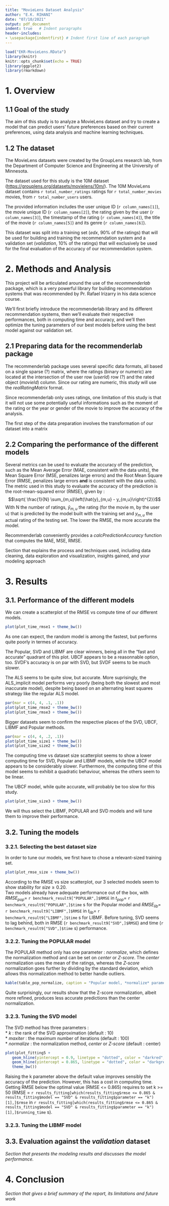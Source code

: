 ```yaml
---
title: "MovieLens Dataset Analysis"
author: "E.K. RIHANI"
date: "07/10/2021"
output: pdf_document
indent: true   # Indent paragraphs
header-includes:
- \usepackage{indentfirst} # Indent first line of each paragraph
---
```


```r
load("EKR-MovieLens.RData")
library(knitr)
knitr::opts_chunk$set(echo = TRUE)
library(ggplot2)
library(rmarkdown)
```

# 1. Overview

## 1.1 Goal of the study

The aim of this study is to analyze a MovieLens dataset and try to create a model that can predict users' future preferences based on their current preferences, using data analysis and machine learning techniques.

## 1.2 The dataset

The MovieLens datasets were created by the GroupLens research lab, from the Department of Computer Science and Engineering at the University of Minnesota.

The dataset used for this study is the 10M dataset (<https://grouplens.org/datasets/movielens/10m/>). The 10M MovieLens dataset contains `r total_number_ratings` ratings for `r total_number_movies` movies, from `r total_number_users` users.

The provided information includes the user unique ID (`r column_names[1]`), the movie unique ID (`r column_names[2]`), the rating given by the user (`r column_names[3]`), the timestamp of the rating (`r column_names[4]`), the title of the movie (`r column_names[5]`) and its genre (`r column_names[6]`).

This dataset was split into a training set (*edx*, 90% of the ratings) that will be used for building and training the recommendation system and a validation set (*validation*, 10% of the ratings) that will exclusively be used for the final evaluation of the accuracy of our recommendation system.

# 2. Methods and Analysis

This project will be articulated around the use of the *recommenderlab* package, which is a very powerful library for building recommendation systems that was recommended by Pr. Rafael Irizarry in his data science course.

We'll first briefly introduce the recommenderlab library and its different recommendation systems, then we'll evaluate their respective performances, both in computing time and accuracy, and we'll then optimize the tuning parameters of our best models before using the best model against our validation set.

## 2.1 Preparing data for the recommenderlab package

The recommenderlab package uses several specific data formats, all based on a single sparse (?) matrix, where the ratings (binary or numeric) are located at the intersection of the user row (*userId*) row (?) and the rated object (*movieId*) column. Since our rating are numeric, this study will use the *realRatingMatrix* format.

Since recommenderlab only uses ratings, one limitation of this study is that it will not use some potentially useful informations such as the moment of the rating or the year or gender of the movie to improve the accuracy of the analysis.

The first step of the data preparation involves the transformation of our dataset into a matrix

## 2.2 Comparing the performance of the different models

Several metrics can be used to evaluate the accuracy of the prediction, such as the Mean Average Error (MAE, consistent with the data units), the Mean Square Error (MSE, penalizes large errors) and the Root Mean Square Error (RMSE, penalizes large errors **and** is consistent with the data units). The metric used in this study to evaluate the accuracy of the prediction is the root-mean-squared error (RMSE), given by : $$\sqrt{ \frac{1}{N} \sum_{m,u}\left(\hat{y}_{m,u} -  y_{m,u}\right)^{2}}$$ With N the number of ratings, $\hat{y}_{m,u}$ the rating (for the movie m, by the user u) that is predicted by the model built with the training set and $y_{m,u}$ the actual rating of the testing set. The lower the RMSE, the more accurate the model.

Recommenderlab conveniently provides a *calcPredictionAccuracy* function that computes the MAE, MSE, RMSE.

Section that explains the process and techniques used, including data cleaning, data exploration and visualization, insights gained, and your modeling approach

# 3. Results

## 3.1. Performance of the different models

We can create a scatterplot of the RMSE vs compute time of our different models.

```r
plot(plot_time_rmse1 + theme_bw())
```

As one can expect, the random model is among the fastest, but performs quite poorly in termes of accuracy.

The Popular, SVD and LIBMF are clear winners, being all in the "fast and accurate" quadrant of this plot. UBCF appears to be a reasonnable option, too. SVDF's accuracy is on par with SVD, but SVDF seems to be much slower.

The ALS seems to be quite slow, but accurate. More suprisingly, the ALS_implicit model performs very poorly (being both the slowest and most inaccurate model), despite being based on an alternating least squares strategy like the regular ALS model.

```r
par(mar = c(4, 4, .1, .1))
plot(plot_time_rmse2 + theme_bw())
plot(plot_time_rmse3 + theme_bw())
```

Bigger datasets seem to confirm the respective places of the SVD, UBCF, LIBMF and Popular methods.

```r
par(mar = c(4, 4, .2, .1))
plot(plot_time_size1 + theme_bw())
plot(plot_time_size2 + theme_bw())

```

The computing time vs dataset size scatterplot seems to show a lower computing time for SVD, Popular and LIBMF models, while the UBCF model appears to be considerably slower. Furthermore, the computing time of this model seems to exhibit a quadratic behaviour, whereas the others seem to be linear.

The UBCF model, while quite accurate, will probably be too slow for this study.

```r
plot(plot_time_size3 + theme_bw())
```
We will thus select the LIBMF, POPULAR and SVD models and will tune them to improve their performance.

## 3.2. Tuning the models

### 3.2.1. Selecting the best dataset size

In order to tune our models, we first have to chose a relevant-sized training set.

```r
plot(plot_rmse_size + theme_bw())
```

According to the RMSE vs size scatterplot, our 3 selected models seem to show stability for $size \ge 0.20$.\
Two models already have adequate performance out of the box, with $RMSE_{pop} =$ `r benchmark_result9["POPULAR",]$RMSE` in $t_{pop} =$ `r benchmark_result9["POPULAR",]$time` s for the Popular model and $RMSE_{lib} =$ `r benchmark_result9["LIBMF",]$RMSE` in $t_{lib} =$ `r benchmark_result9["LIBMF",]$time` s for LIBMF. Before tuning, SVD seems to lag behind, both in RMSE (`r benchmark_result9["SVD",]$RMSE`) and time (`r benchmark_result9["SVD",]$time` s) performance.


### 3.2.2. Tuning the POPULAR model

The POPULAR method only has one parameter : *normalize*, which defines the normalization method and can be set on *center* or *Z-score*. The *center* normalization uses the mean of the ratings, whereas the *Z-score* normalization goes further by dividing by the standard deviation, which allows this normalization method to better handle outliers.
```r
kable(table_pop_normalize, caption = "Popular model, *normalize* parameter tuning")
```  
Quite surprisingly, our results show that the Z-score normalization, albeit more refined, produces less accurate predictions than the center normalization.

### 3.2.3. Tuning the SVD model

The SVD method has three parameters :  
* *k* : the rank of the SVD approximation (default : 10)  
* *maxiter* : the maximum number of iterations (default : 100)  
* *normalize* : the normalization method, *center* or *Z-score* (default : center)  
```r
plot(plot_fitting5 + 
   geom_hline(yintercept = 0.9, linetype = "dotted", color = "darkred", alpha = 0.5) +   # Minimal objective
   geom_hline(yintercept = 0.865, linetype = "dotted", color = "darkgreen", alpha = 0.5) +   # Optimal objective
   theme_bw())
```  
Raising the k parameter above the default value improves sensibly the accuracy of the prediction. However, this has a cost in computing time. Getting RMSE below the optimal value (RMSE <= 0.865) requires to set k >= 50 (RMSE = `r results_fitting[which(results_fitting$rmse <= 0.865 & results_fitting$model == "SVD" & results_fitting$parameter == "k")[1],]$rmse` in `r results_fitting[which(results_fitting$rmse <= 0.865 & results_fitting$model == "SVD" & results_fitting$parameter == "k")[1],]$running_time` s).

### 3.2.3. Tuning the LIBMF model

## 3.3. Evaluation against the *validation* dataset

*Section that presents the modeling results and discusses the model performance.*

# 4. Conclusion

*Section that gives a brief summary of the report, its limitations and future work*
